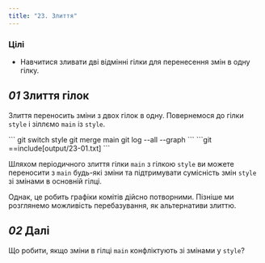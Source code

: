 ```yaml
---
title: "23. Злиття"
---
```


### Цілі

- Навчитися зливати дві відмінні гілки для перенесення змін в одну гілку.

## _01_ Злиття гілок

Злиття переносить зміни з двох гілок в одну. Повернемося до гілки `style` і зіллємо `main` із `style`.

<Run>
```
git switch style
git merge main
git log --all --graph
```
</Run>

<Output>
```git
==include[output/23-01.txt]
```
</Output>

Шляхом періодичного злиття гілки `main` з гілкою `style` ви можете переносити з `main` будь-які зміни та підтримувати сумісність змін `style` зі змінами в основній гілці.

Однак, це робить графіки комітів дійсно потворними. Пізніше ми розглянемо можливість перебазування, як альтернативи злиттю.

## _02_ Далі

Що робити, якщо зміни в гілці `main` конфліктують зі змінами у `style`?